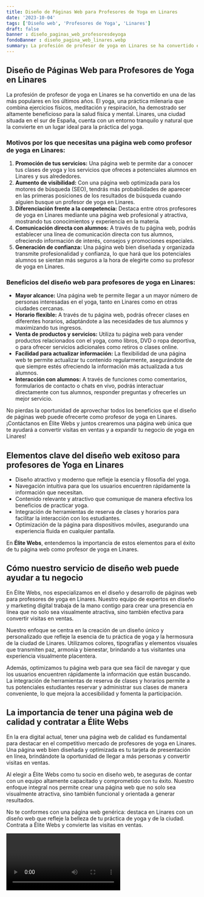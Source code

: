 ```yaml
---
title: Diseño de Páginas Web para Profesores de Yoga en Linares
date: '2023-10-04'
tags: ['Diseño web', 'Profesores de Yoga', 'Linares']
draft: false
banner : diseño_paginas_web_profesoresdeyoga
fondoBanner : diseño_pagina_web_linares.webp
summary: La profesión de profesor de yoga en Linares se ha convertido en una de las más populares en los últimos años. El yoga, una práctica milenaria que combina ejercicios físicos, meditación y respiración, ha demostrado ser altamente beneficioso para la salud física y mental. Linares, una ciudad situada en el sur de España, cuenta con un entorno tranquilo y natural que la convierte en un lugar ideal para la práctica del yoga.
---
```


## Diseño de Páginas Web para Profesores de Yoga en Linares

La profesión de profesor de yoga en Linares se ha convertido en una de las más populares en los últimos años. El yoga, una práctica milenaria que combina ejercicios físicos, meditación y respiración, ha demostrado ser altamente beneficioso para la salud física y mental. Linares, una ciudad situada en el sur de España, cuenta con un entorno tranquilo y natural que la convierte en un lugar ideal para la práctica del yoga.

### Motivos por los que necesitas una página web como profesor de yoga en Linares:

1. **Promoción de tus servicios:** Una página web te permite dar a conocer tus clases de yoga y los servicios que ofreces a potenciales alumnos en Linares y sus alrededores.
2. **Aumento de visibilidad:** Con una página web optimizada para los motores de búsqueda (SEO), tendrás más probabilidades de aparecer en las primeras posiciones de los resultados de búsqueda cuando alguien busque un profesor de yoga en Linares.
3. **Diferenciación frente a la competencia:** Destaca entre otros profesores de yoga en Linares mediante una página web profesional y atractiva, mostrando tus conocimientos y experiencia en la materia.
4. **Comunicación directa con alumnos:** A través de tu página web, podrás establecer una línea de comunicación directa con tus alumnos, ofreciendo información de interés, consejos y promociones especiales.
5. **Generación de confianza:** Una página web bien diseñada y organizada transmite profesionalidad y confianza, lo que hará que los potenciales alumnos se sientan más seguros a la hora de elegirte como su profesor de yoga en Linares.

### Beneficios del diseño web para profesores de yoga en Linares:

- **Mayor alcance:** Una página web te permite llegar a un mayor número de personas interesadas en el yoga, tanto en Linares como en otras ciudades cercanas.
- **Horario flexible:** A través de tu página web, podrás ofrecer clases en diferentes horarios, adaptándote a las necesidades de tus alumnos y maximizando tus ingresos.
- **Venta de productos y servicios:** Utiliza tu página web para vender productos relacionados con el yoga, como libros, DVD o ropa deportiva, o para ofrecer servicios adicionales como retiros o clases online.
- **Facilidad para actualizar información:** La flexibilidad de una página web te permite actualizar tu contenido regularmente, asegurándote de que siempre estés ofreciendo la información más actualizada a tus alumnos.
- **Interacción con alumnos:** A través de funciones como comentarios, formularios de contacto o chats en vivo, podrás interactuar directamente con tus alumnos, responder preguntas y ofrecerles un mejor servicio.

No pierdas la oportunidad de aprovechar todos los beneficios que el diseño de páginas web puede ofrecerte como profesor de yoga en Linares. ¡Contáctanos en Élite Webs y juntos crearemos una página web única que te ayudará a convertir visitas en ventas y a expandir tu negocio de yoga en Linares!

<GifSeo />

<Cta />

## Elementos clave del diseño web exitoso para profesores de Yoga en Linares

- Diseño atractivo y moderno que refleje la esencia y filosofía del yoga.
- Navegación intuitiva para que los usuarios encuentren rápidamente la información que necesitan.
- Contenido relevante y atractivo que comunique de manera efectiva los beneficios de practicar yoga.
- Integración de herramientas de reserva de clases y horarios para facilitar la interacción con los estudiantes.
- Optimización de la página para dispositivos móviles, asegurando una experiencia fluida en cualquier pantalla.

En **Élite Webs**, entendemos la importancia de estos elementos para el éxito de tu página web como profesor de yoga en Linares.

## Cómo nuestro servicio de diseño web puede ayudar a tu negocio

En Élite Webs, nos especializamos en el diseño y desarrollo de páginas web para profesores de yoga en Linares. Nuestro equipo de expertos en diseño y marketing digital trabaja de la mano contigo para crear una presencia en línea que no solo sea visualmente atractiva, sino también efectiva para convertir visitas en ventas.

Nuestro enfoque se centra en la creación de un diseño único y personalizado que refleje la esencia de tu práctica de yoga y la hermosura de la ciudad de Linares. Utilizamos colores, tipografías y elementos visuales que transmiten paz, armonía y bienestar, brindando a tus visitantes una experiencia visualmente placentera.

Además, optimizamos tu página web para que sea fácil de navegar y que los usuarios encuentren rápidamente la información que están buscando. La integración de herramientas de reserva de clases y horarios permite a tus potenciales estudiantes reservar y administrar sus clases de manera conveniente, lo que mejora la accesibilidad y fomenta la participación.

## La importancia de tener una página web de calidad y contratar a Élite Webs

En la era digital actual, tener una página web de calidad es fundamental para destacar en el competitivo mercado de profesores de yoga en Linares. Una página web bien diseñada y optimizada es tu tarjeta de presentación en línea, brindándote la oportunidad de llegar a más personas y convertir visitas en ventas.

Al elegir a Élite Webs como tu socio en diseño web, te aseguras de contar con un equipo altamente capacitado y comprometido con tu éxito. Nuestro enfoque integral nos permite crear una página web que no solo sea visualmente atractiva, sino también funcional y orientada a generar resultados.

No te conformes con una página web genérica: destaca en Linares con un diseño web que refleje la belleza de tu práctica de yoga y de la ciudad. Contrata a Élite Webs y convierte las visitas en ventas.

<Video />

<CtaBot job='Profesores de Yoga' city='Linares'/>

<Gmaps query='Linares+españa+maps' />